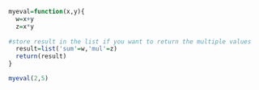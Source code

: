 ```r
myeval=function(x,y){
  w=x+y
  z=x*y
  
#store result in the list if you want to return the multiple values
  result=list('sum'=w,'mul'=z)
  return(result)
}

myeval(2,5)

```

